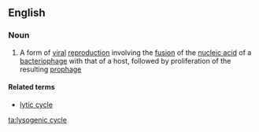 ==English==

===Noun===
{{wikipedia}}
{{en-noun}}

# {{lb|en|biology}} A form of [[viral]] [[reproduction]] involving the [[fusion]] of the [[nucleic acid]] of a [[bacteriophage]] with that of a host, followed by proliferation of the resulting [[prophage]]

====Related terms====
* [[lytic cycle]]

[[ta:lysogenic cycle]]